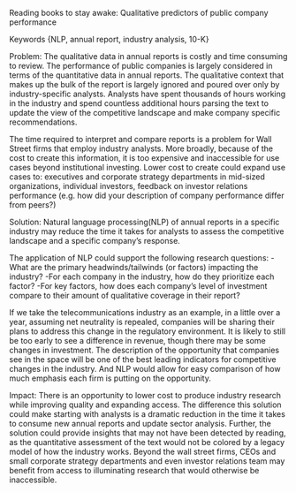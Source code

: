 Reading books to stay awake: Qualitative predictors of public company performance 

Keywords {NLP, annual report, industry analysis, 10-K}

Problem: The qualitative data in annual reports is costly and time consuming to review. 
The performance of public companies is largely considered in terms of the quantitative data in annual reports.  The qualitative context that makes up the bulk of the report is largely ignored and poured over only by industry-specific analysts.  Analysts have spent thousands of hours working in the industry and spend countless additional hours parsing the text to update the view of the competitive landscape and make company specific recommendations.

The time required to interpret and compare reports is a problem for Wall Street firms that employ industry analysts.  More broadly, because of the cost to create this information, it is too expensive and inaccessible for use cases beyond institutional investing.  Lower cost to create could expand use cases to: executives and corporate strategy departments in mid-sized organizations, individual investors, feedback on investor relations performance (e.g. how did your description of company performance differ from peers?) 
    
Solution:  Natural language processing(NLP) of annual reports in a specific industry may reduce the time it takes for analysts to assess the competitive landscape and a specific company’s response.  

The application of NLP could support the following research questions: 
-What are the primary headwinds/tailwinds (or factors) impacting the industry? 
-For each company in the industry, how do they prioritize each factor?
-For key factors, how does each company’s level of investment compare to their amount of qualitative coverage in their report?

If we take the telecommunications industry as an example, in a little over a year, assuming net neutrality is repealed, companies will be sharing their plans to address this change in the regulatory environment.  It is likely to still be too early to see a difference in revenue, though there may be some changes in investment.  The description of the opportunity that companies see in the space will be one of the best leading indicators for competitive changes in the industry.  And NLP would allow for easy comparison of how much emphasis each firm is putting on the opportunity. 

Impact: There is an opportunity to lower cost to produce industry research while improving quality and expanding access.
The difference this solution could make starting with analysts is a dramatic reduction in the time it takes to consume new annual reports and update sector analysis.  Further, the solution could provide insights that may not have been detected by reading, as the quantitative assessment of the text would not be colored by a legacy model of how the industry works.
Beyond the wall street firms, CEOs and small corporate strategy departments and even investor relations team may benefit from access to illuminating research that would otherwise be inaccessible.  

